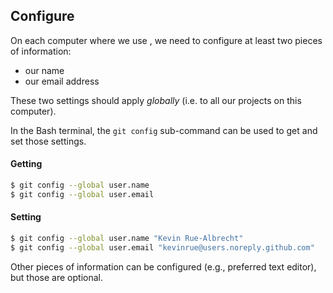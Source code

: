 ## Configure <i class="fab fa-git"></i>

On each computer where we use <i class="fab fa-git"></i>, we need to configure at least two pieces of information:

- our name
- our email address

These two settings should apply _globally_ (i.e. to all our projects on this computer).

In the Bash terminal, the `git config` sub-command can be used to get and set those settings.

#### Getting

```bash
$ git config --global user.name
$ git config --global user.email
```

#### Setting

```bash
$ git config --global user.name "Kevin Rue-Albrecht"
$ git config --global user.email "kevinrue@users.noreply.github.com"
```

Other pieces of information can be configured (e.g., preferred text editor), but those are optional.
